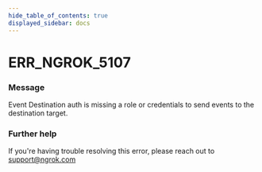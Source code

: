```yaml
---
hide_table_of_contents: true
displayed_sidebar: docs
---
```



# ERR_NGROK_5107

### Message

Event Destination auth is missing a role or credentials to send events to the destination target.

### Further help

If you're having trouble resolving this error, please reach out to [support@ngrok.com](mailto:support@ngrok.com?subject=Help%20with%20ERR_NGROK_5107)

<ErrorDetails error="err_ngrok_5107" />
